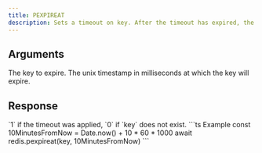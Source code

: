 ```yaml
---
title: PEXPIREAT
description: Sets a timeout on key. After the timeout has expired, the key will automatically be deleted.
---
```



## Arguments

<ParamField body="key" type="string" required>
  The key to expire.
</ParamField>

<ParamField body="unixmilli" type="integer">
  The unix timestamp in milliseconds at which the key will expire.

</ParamField>

## Response

<ResponseField type="integer" required>
 `1` if the timeout was applied, `0` if `key` does not exist.
</ResponseField>

<RequestExample>
```ts Example
const 10MinutesFromNow = Date.now() + 10 * 60 * 1000
 await redis.pexpireat(key, 10MinutesFromNow)
```
</RequestExample>
